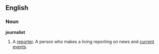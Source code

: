 ==English==
===Noun===
'''journalist'''
# A [[reporter]].  A person who makes a living reporting on news and [[current]] [[events]].
